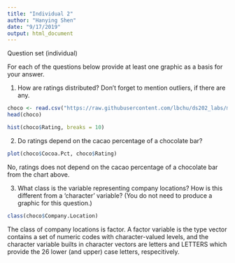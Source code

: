 ```yaml
---
title: "Individual 2"
author: "Hanying Shen"
date: "9/17/2019"
output: html_document
---
```

Question set (individual)

For each of the questions below provide at least one graphic as a basis for your answer.

1. How are ratings distributed? Don’t forget to mention outliers, if there are any.
```r
choco <- read.csv("https://raw.githubusercontent.com/lbchu/ds202_labs/master/choco.csv")
head(choco)
```
```r
hist(choco$Rating, breaks = 10)
```
2. Do ratings depend on the cacao percentage of a chocolate bar?
```r
plot(choco$Cocoa.Pct, choco$Rating)
```
No, ratings does not depend on the cacao percentage of a chocolate bar from the chart above.

3. What class is the variable representing company locations? How is this different from a ‘character’ variable? (You do not need to produce a graphic for this question.)
```r
class(choco$Company.Location)
```
The class of company locations is factor. A factor variable is the type vector contains a set of numeric codes with character-valued levels, and the character variable builts in character vectors are letters and LETTERS which provide the 26 lower (and upper) case letters, respecitively. 
